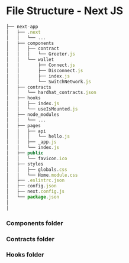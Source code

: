 # File Structure - Next JS

```jsx
├── next-app
│   ├── .next
│   │   └── ...
│   ├── components
│   │   ├── contract
│   │   │   └── Greeter.js
│   │   └── wallet
│   │       ├── Connect.js
│   │       ├── Disconnect.js
│   │       ├── index.js
│   │       └── SwitchNetwork.js
│   ├── contracts
│   │   └── hardhat_contracts.json
│   ├── hooks
│   │   ├── index.js
│   │   └── useIsMounted.js
│   ├── node_modules
│   │   └── ...
│   ├── pages
│   │   ├── api
│   │   │   └── hello.js
│   │   ├── _app.js
│   │   └── index.js
│   ├── public
│   │   └── favicon.ico
│   ├── styles
│   │   ├── globals.css
│   │   └── Home.module.css
│   ├── .eslintrc.json
│   ├── config.json
│   ├── next.config.js
│   └── package.json
│
│
```

### Components folder

### Contracts folder

### Hooks folder
